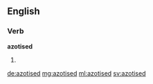 ==English==

===Verb===
'''azotised'''

# {{past of|azotise}}

[[de:azotised]]
[[mg:azotised]]
[[ml:azotised]]
[[sv:azotised]]